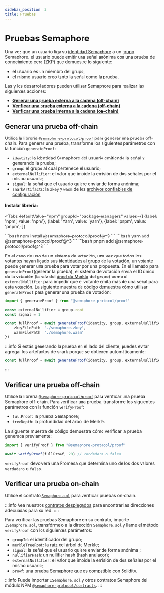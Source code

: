 ```yaml
---
sidebar_position: 3
title: Pruebas
---
```



# Pruebas Semaphore

Una vez que un usuario liga su [identidad Semaphore](/V3/glossary#identidad-semaphore) a un [grupo Semaphore](/V3/glossary#grupo-semaphore), el usuario puede emitir una señal anónima con una prueba de conocimiento cero (ZKP) que demuestre lo siguiente:

- el usuario es un miembro del grupo,
- el mismo usuario creo tanto la señal como la prueba.

Las y los desarrolladores pueden utilizar Semaphore para realizar las siguientes acciones:

- [**Generar una prueba externa a la cadena (off-chain)**](#generar-una-prueba-off-chain)
- [**Verificar una prueba externa a la cadena (off-chain)**](#verificar-una-prueba-off-chain)
- [**Verificar una prueba interna a la cadena (on-chain)**](#verificar-una-prueba-on-chain)

## Generar una prueba off-chain

Utilice la librería [`@semaphore-protocol/proof`](https://github.com/semaphore-protocol/semaphore/tree/main/packages/proof) para generar una prueba off-chain.
Para generar una prueba, transforme los siguientes parámetros con la función `generateProof`:

- `identity`: la identidad Semaphore del usuario emitiendo la señal y generando la prueba;
- `group`: el grupo al cual pertenece el usuario;
- `externalNullifier`: el valor que impide la emisión de dos señales por el mismo usuario;
- `signal`: la señal que el usuario quiere enviar de forma anónima;
- `snarkArtifacts`: la `zkey` y `wasm` de los [archivos confiables de configuración](/V3/glossary/#archivos-confiables-de-configuración-trusted-setup-files).

#### Instalar librería:

<Tabs
  defaultValue="npm"
  groupId="package-managers"
  values={[
{label: 'npm', value: 'npm'},
{label: 'Yarn', value: 'yarn'},
{label: 'pnpm', value: 'pnpm'}
]}
>
  <TabItem value="npm">
    ```bash
    npm install @semaphore-protocol/proof@^3
    ```
  </TabItem>

  <TabItem value="yarn">
    ```bash
    yarn add @semaphore-protocol/proof@^3
    ```
  </TabItem>

  <TabItem value="pnpm">
    ```bash
    pnpm add @semaphore-protocol/proof@^3
    ```
  </TabItem>
</Tabs>

En el caso de uso de un sistema de votación, una vez que todos los votantes hayan ligado sus [identidades](/V3/guides/identities#crear-identidades) al [grupo](/V3/guides/groups) de la votación,
un votante puede generar una prueba para votar por una propuesta.
En el llamado para `generateProof`(generar la prueba), el sistema de votación envía el ID único de la votación (la raíz del [árbol de Merkle](/V3/glossary/#árbol-de-merkle-merkle-tree) del grupo) como el
`externalNullifier` para impedir que el votante emita más de una señal para esta votación.
La siguiente muestra de código demuestra cómo utilizar `generateProof` para generar una prueba de votación:

```ts
import { generateProof } from "@semaphore-protocol/proof"

const externalNullifier = group.root
const signal = 1

const fullProof = await generateProof(identity, group, externalNullifier, signal, {
    zkeyFilePath: "./semaphore.zkey",
    wasmFilePath: "./semaphore.wasm"
})
```

:::info
Si estás generando la prueba en el lado del cliente, puedes evitar agregar los artefactos de snark porque se obtienen automáticamente:

```ts
const fullProof = await generateProof(identity, group, externalNullifier, signal)
```

:::

## Verificar una prueba off-chain

Utilice la librería [`@semaphore-protocol/proof`](https://github.com/semaphore-protocol/semaphore/tree/main/packages/proof) para verificar una prueba Semaphore off-chain.
Para verificar una prueba, transforme los siguientes parámetros con la función `verifyProof`:

- `fullProof`: la prueba Semaphore;
- `treeDepth`: la profundidad del árbol de Merkle.

La siguiente muestra de código demuestra cómo verificar la prueba generada previamente:

```ts
import { verifyProof } from "@semaphore-protocol/proof"

await verifyProof(fullProof, 20) // verdadero o falso.
```

`verifyProof` devolverá una Promesa que determina uno de los dos valores `verdadero` o `falso`.

## Verificar una prueba on-chain

Utilice el contrato [`Semaphore.sol`](/V3/technical-reference/contracts#semaphoresol) para verificar pruebas on-chain.

:::info
Vea nuestros [contratos desplegados](/V3/deployed-contracts) para encontrar las direcciones adecuadas para su red.
::::

Para verificar las pruebas Semaphore en su contrato, importe `ISemaphore.sol`, transfórmelo a la dirección `Semaphore.sol` y llame el método `verifyProof` con los siguientes parámetros:

- `groupId`: el identificador del grupo;
- `merkleTreeRoot`: la raíz del árbol de Merkle;
- `signal`: la señal que el usuario quiere enviar de forma anónima ;
- `nullifierHash`: un nullifier hash (hash anulador);
- `externalNullifier`: el valor que impide la emisión de dos señales por el mismo usuario;
- `proof`: una prueba Semaphore que es compatible con Solidity.

:::info
Puede importar `ISemaphore.sol` y otros contratos Semaphore del módulo NPM [`@semaphore-protocol/contracts`](https://github.com/semaphore-protocol/semaphore/tree/main/packages/contracts).
:::
